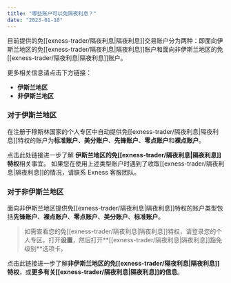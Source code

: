 ```yaml
---
title: "哪些账户可以免隔夜利息？"
date: "2023-01-10"
---
```


<Ads></Ads> 

目前提供的免[[exness-trader/隔夜利息|隔夜利息]]交易账户分为两种：即面向伊斯兰地区的免[[exness-trader/隔夜利息|隔夜利息]]账户和面向非伊斯兰地区的免[[exness-trader/隔夜利息|隔夜利息]]账户。

更多相关信息请点击下方链接：

- **伊斯兰地区**
- **非伊斯兰地区**

### 对于伊斯兰地区

在注册于穆斯林国家的个人专区中自动提供免[[exness-trader/隔夜利息|隔夜利息]]特权的账户为**标准账户**、**美分账户**、**先锋账户**、**零点账户**和**裸点账户**。

点击此处链接进一步了解 **伊斯兰地区的免[[exness-trader/隔夜利息|隔夜利息]]特权**相关事宜。 如果您在使用上述类型账户时遇到了收取[[exness-trader/隔夜利息|隔夜利息]]的情况，请联系 Exness 客服团队。

### 对于非伊斯兰地区

面向非伊斯兰地区提供免[[exness-trader/隔夜利息|隔夜利息]]特权的账户类型包括**先锋账户**、**裸点账户**、**零点账户**、**美分账户**、**标准账户**。

> 如需查看您的免[[exness-trader/隔夜利息|隔夜利息]]特权，请登录您的个人专区，打开**设置**，然后打开**[[exness-trader/隔夜利息|隔夜利息]]豁免级别**选项卡。

点击此链接进一步了解**非伊斯兰地区的免[[exness-trader/隔夜利息|隔夜利息]]特权**，或**更多有关[[exness-trader/隔夜利息|隔夜利息]]的信息**。

